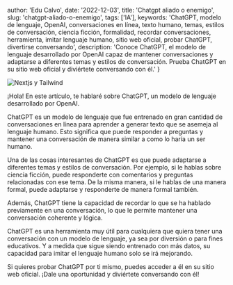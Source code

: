 
  author: 'Edu Calvo',
  date: '2022-12-03',
  title: 'Chatgpt aliado o enemigo',
  slug: 'chatgpt-aliado-o-enemigo',
  tags: ['IA'],
  keywords: 'ChatGPT, modelo de lenguaje, OpenAI, conversaciones en línea, texto humano, temas, estilos de conversación, ciencia ficción, formalidad, recordar conversaciones, herramienta, imitar lenguaje humano, sitio web oficial, probar ChatGPT, divertirse conversando',
  description: 'Conoce ChatGPT, el modelo de lenguaje desarrollado por OpenAI capaz de mantener conversaciones y adaptarse a diferentes temas y estilos de conversación. Prueba ChatGPT en su sitio web oficial y diviértete conversando con él.'
}


<Image className="w-full rounded-md" src={coverImg} alt="Nextjs y Tailwind" />

¡Hola! En este artículo, te hablaré sobre ChatGPT, un modelo de lenguaje desarrollado por OpenAI.

ChatGPT es un modelo de lenguaje que fue entrenado en gran cantidad de conversaciones en línea para aprender a generar texto que se asemeja al lenguaje humano. Esto significa que puede responder a preguntas y mantener una conversación de manera similar a como lo haría un ser humano.

Una de las cosas interesantes de ChatGPT es que puede adaptarse a diferentes temas y estilos de conversación. Por ejemplo, si le hablas sobre ciencia ficción, puede responderte con comentarios y preguntas relacionadas con ese tema. De la misma manera, si le hablas de una manera formal, puede adaptarse y responderte de manera formal también.

Además, ChatGPT tiene la capacidad de recordar lo que se ha hablado previamente en una conversación, lo que le permite mantener una conversación coherente y lógica.

ChatGPT es una herramienta muy útil para cualquiera que quiera tener una conversación con un modelo de lenguaje, ya sea por diversión o para fines educativos. Y a medida que sigue siendo entrenado con más datos, su capacidad para imitar el lenguaje humano solo se irá mejorando.

Si quieres probar ChatGPT por ti mismo, puedes acceder a él en su sitio web oficial. ¡Dale una oportunidad y diviértete conversando con él!